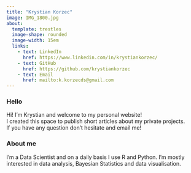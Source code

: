 ```yaml
---
title: "Krystian Korzec"
image: IMG_1800.jpg
about: 
  template: trestles
  image-shape: rounded
  image-width: 15em
  links:
    - text: LinkedIn
      href: https://www.linkedin.com/in/krystiankorzec/
    - text: GitHub
      href: https://github.com/krystiankorzec
    - text: Email
      href: mailto:k.korzecds@gmail.com
---
```


### Hello

Hi! I'm Krystian and welcome to my personal website!\
I created this space to publish short articles about my private projects.\
If you have any question don't hesitate and email me!

### About me

I'm a Data Scientist and on a daily basis I use R and Python. I'm mostly\
interested in data analysis, Bayesian Statistics and data visualisation.
